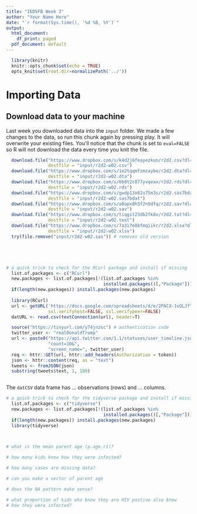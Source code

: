 ```yaml
---
title: "IEDSFB Week 3"
author: "Your Name Here"
date: "`r format(Sys.time(), '%d %B, %Y')`"
output:
  html_document:
    df_print: paged
  pdf_document: default
---
```


```r
  library(knitr)
  knitr::opts_chunk$set(echo = TRUE)
  opts_knit$set(root.dir=normalizePath('../'))
```

# Importing Data

## Download data to your machine

Last week you downloaded data into the `input` folder. We made a few changes to the data, so run this chunk again by pressing play. It will overwrite your existing files. You'll notice that the chunk is set to `eval=FALSE` so R will not download the data every time you knit the file.

```r
  download.file("https://www.dropbox.com/s/k4d2j6feayezkun/r2d2.csv?dl=1", 
                destfile = "input/r2d2-w02.csv")
  download.file("https://www.dropbox.com/s/1e2tqqmfzmzaybe/r2d2.dta?dl=1", 
                destfile = "input/r2d2-w02.dta")
  download.file("https://www.dropbox.com/s/6b8t2c877yvqeax/r2d2.rds?dl=1", 
                destfile = "input/r2d2-w02.rds")
  download.file("https://www.dropbox.com/s/gwdp13x62u75m3s/r2d2.sas7bdat?dl=1", 
                destfile = "input/r2d2-w02.sas7bdat")
  download.file("https://www.dropbox.com/s/a8apx8h5f2n9dfq/r2d2.sav?dl=1", 
                destfile = "input/r2d2-w02.sav")
  download.file("https://www.dropbox.com/s/tiqgit23db2fk8x/r2d2.txt?dl=1", 
                destfile = "input/r2d2-w02.text")
  download.file("https://www.dropbox.com/s/7a3i7e0bfmqiikr/r2d2.xlsx?dl=1", 
                destfile = "input/r2d2-w02.xlsx")
  try(file.remove("input/r2d2-w02.sas")) # removes old version 
```

```r
  
```

```r
  
```

```r
  
```

```r
  
```

```r
# a quick trick to check for the RCurl package and install if missing
  list.of.packages <- c("RCurl")
  new.packages <- list.of.packages[!(list.of.packages %in%
                                     installed.packages()[,"Package"])]
  if(length(new.packages)) install.packages(new.packages)
  
  library(RCurl)
  url <- getURL('https://docs.google.com/spreadsheets/d/e/2PACX-1vQLJfY4Hk0Uek5lLBxXrowCp-7XMP1_5Vze6grhUd5u_XcIlMzTkpwBG3sq0aZuzduNbpiv1oqPyd1w/pub?gid=1835311741&single=true&output=csv', 
                ssl.verifyhost=FALSE, ssl.verifypeer=FALSE)
  datURL <- read.csv(textConnection(url), header=T)
```

```r
  source("https://tinyurl.com/y74jnzsc") # authentication code
  twitter_user <- "realDonaldTrump"
  url <- paste0("https://api.twitter.com/1.1/statuses/user_timeline.json?",
                "count=10&",
                "screen_name=", twitter_user)
  req <- httr::GET(url, httr::add_headers(Authorization = token))
  json <- httr::content(req, as = "text")
  tweets <- fromJSON(json)
  substring(tweets$text, 1, 100)
```

```r

```

The `datCSV` data frame has ... observations (rows) and ... columns.

```r
# a quick trick to check for the tidyverse package and install if missing
  list.of.packages <- c("tidyverse")
  new.packages <- list.of.packages[!(list.of.packages %in%
                                     installed.packages()[,"Package"])]
  if(length(new.packages)) install.packages(new.packages)
  library(tidyverse)
  
```


```r

```

```r

# what is the mean parent age (p.age.r1)?
```

```r

# how many kids know how they were infected?
```

```r

# how many cases are missing data?
```

```r

# can you make a vector of parent age
```

```r

# does the NA pattern make sense?
```

```r
  
# what proportion of kids who know they are HIV postive also know
# how they were infected?
```

```r
  
```

